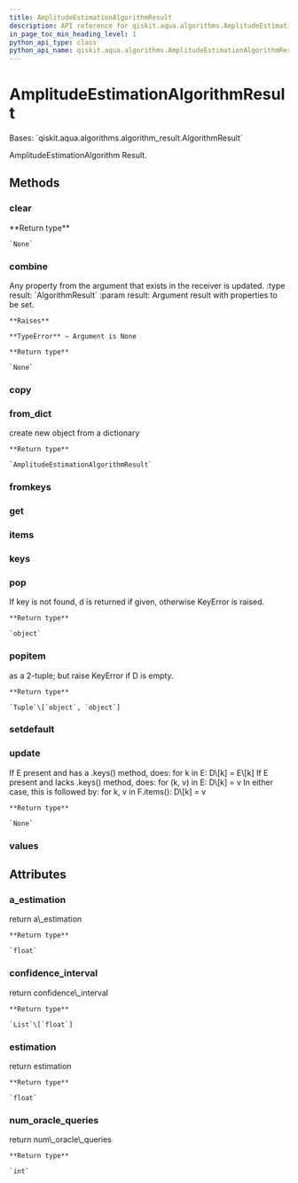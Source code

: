 ```yaml
---
title: AmplitudeEstimationAlgorithmResult
description: API reference for qiskit.aqua.algorithms.AmplitudeEstimationAlgorithmResult
in_page_toc_min_heading_level: 1
python_api_type: class
python_api_name: qiskit.aqua.algorithms.AmplitudeEstimationAlgorithmResult
---
```


# AmplitudeEstimationAlgorithmResult

<Class id="qiskit.aqua.algorithms.AmplitudeEstimationAlgorithmResult" isDedicatedPage={true} github="https://github.com/qiskit-community/qiskit-aqua/tree/stable/0.9/qiskit/aqua/algorithms/amplitude_estimators/ae_algorithm.py" signature="AmplitudeEstimationAlgorithmResult(a_dict=None)">
  Bases: `qiskit.aqua.algorithms.algorithm_result.AlgorithmResult`

  AmplitudeEstimationAlgorithm Result.

  ## Methods

  ### clear

  <Function id="qiskit.aqua.algorithms.AmplitudeEstimationAlgorithmResult.clear" name="clear" signature="AmplitudeEstimationAlgorithmResult.clear()">
    **Return type**

    `None`
  </Function>

  ### combine

  <Function id="qiskit.aqua.algorithms.AmplitudeEstimationAlgorithmResult.combine" name="combine" signature="AmplitudeEstimationAlgorithmResult.combine(result)">
    Any property from the argument that exists in the receiver is updated. :type result: `AlgorithmResult` :param result: Argument result with properties to be set.

    **Raises**

    **TypeError** – Argument is None

    **Return type**

    `None`
  </Function>

  ### copy

  <Function id="qiskit.aqua.algorithms.AmplitudeEstimationAlgorithmResult.copy" name="copy" signature="AmplitudeEstimationAlgorithmResult.copy()" />

  ### from\_dict

  <Function id="qiskit.aqua.algorithms.AmplitudeEstimationAlgorithmResult.from_dict" name="from_dict" signature="static AmplitudeEstimationAlgorithmResult.from_dict(a_dict)">
    create new object from a dictionary

    **Return type**

    `AmplitudeEstimationAlgorithmResult`
  </Function>

  ### fromkeys

  <Function id="qiskit.aqua.algorithms.AmplitudeEstimationAlgorithmResult.fromkeys" name="fromkeys" signature="classmethod AmplitudeEstimationAlgorithmResult.fromkeys(iterable, value=None)" />

  ### get

  <Function id="qiskit.aqua.algorithms.AmplitudeEstimationAlgorithmResult.get" name="get" signature="AmplitudeEstimationAlgorithmResult.get(k[, d]) → D[k] if k in D, else d. d defaults to None." />

  ### items

  <Function id="qiskit.aqua.algorithms.AmplitudeEstimationAlgorithmResult.items" name="items" signature="AmplitudeEstimationAlgorithmResult.items() → a set-like object providing a view on D’s items" />

  ### keys

  <Function id="qiskit.aqua.algorithms.AmplitudeEstimationAlgorithmResult.keys" name="keys" signature="AmplitudeEstimationAlgorithmResult.keys() → a set-like object providing a view on D’s keys" />

  ### pop

  <Function id="qiskit.aqua.algorithms.AmplitudeEstimationAlgorithmResult.pop" name="pop" signature="AmplitudeEstimationAlgorithmResult.pop(key, default=None)">
    If key is not found, d is returned if given, otherwise KeyError is raised.

    **Return type**

    `object`
  </Function>

  ### popitem

  <Function id="qiskit.aqua.algorithms.AmplitudeEstimationAlgorithmResult.popitem" name="popitem" signature="AmplitudeEstimationAlgorithmResult.popitem()">
    as a 2-tuple; but raise KeyError if D is empty.

    **Return type**

    `Tuple`\[`object`, `object`]
  </Function>

  ### setdefault

  <Function id="qiskit.aqua.algorithms.AmplitudeEstimationAlgorithmResult.setdefault" name="setdefault" signature="AmplitudeEstimationAlgorithmResult.setdefault(k[, d]) → D.get(k,d), also set D[k]=d if k not in D" />

  ### update

  <Function id="qiskit.aqua.algorithms.AmplitudeEstimationAlgorithmResult.update" name="update" signature="AmplitudeEstimationAlgorithmResult.update(*args, **kwargs)">
    If E present and has a .keys() method, does: for k in E: D\[k] = E\[k] If E present and lacks .keys() method, does: for (k, v) in E: D\[k] = v In either case, this is followed by: for k, v in F.items(): D\[k] = v

    **Return type**

    `None`
  </Function>

  ### values

  <Function id="qiskit.aqua.algorithms.AmplitudeEstimationAlgorithmResult.values" name="values" signature="AmplitudeEstimationAlgorithmResult.values() → an object providing a view on D’s values" />

  ## Attributes

  ### a\_estimation

  <Attribute id="qiskit.aqua.algorithms.AmplitudeEstimationAlgorithmResult.a_estimation" name="a_estimation">
    return a\_estimation

    **Return type**

    `float`
  </Attribute>

  ### confidence\_interval

  <Attribute id="qiskit.aqua.algorithms.AmplitudeEstimationAlgorithmResult.confidence_interval" name="confidence_interval">
    return confidence\_interval

    **Return type**

    `List`\[`float`]
  </Attribute>

  ### estimation

  <Attribute id="qiskit.aqua.algorithms.AmplitudeEstimationAlgorithmResult.estimation" name="estimation">
    return estimation

    **Return type**

    `float`
  </Attribute>

  ### num\_oracle\_queries

  <Attribute id="qiskit.aqua.algorithms.AmplitudeEstimationAlgorithmResult.num_oracle_queries" name="num_oracle_queries">
    return num\_oracle\_queries

    **Return type**

    `int`
  </Attribute>
</Class>

